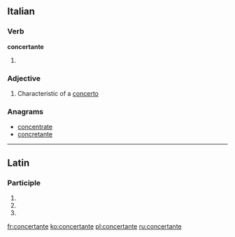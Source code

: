 ==Italian==

===Verb===
'''concertante'''

# {{present participle of|[[concertare#Italian|concertare]]|lang=it}}

===Adjective===
{{it-adj|concertant|e|i}}

# {{music}} Characteristic of a [[concerto]]

===Anagrams===
* [[concentrate#Italian|concentrate]]
* [[concretante#Italian|concretante]]

----

==Latin==

===Participle===
{{la-part-form|concertante}}

# {{inflection of|concertans|concertāns|dat|m|s|lang=la}}
# {{inflection of|concertans|concertāns|dat|f|s|lang=la}}
# {{inflection of|concertans|concertāns|dat|n|s|lang=la}}

[[fr:concertante]]
[[ko:concertante]]
[[pl:concertante]]
[[ru:concertante]]